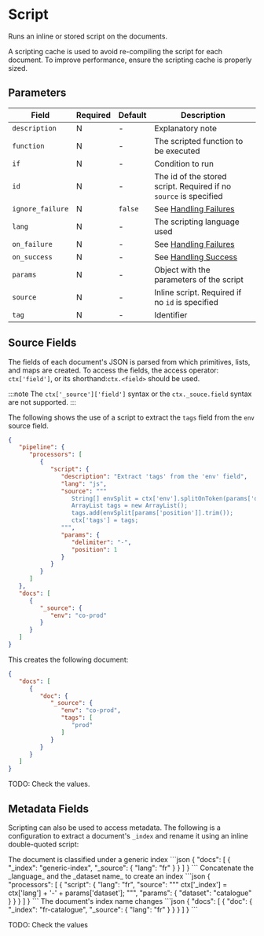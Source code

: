 # Script

<Synopsis>
Runs an inline or stored script on the documents.
</Synopsis>

A scripting cache is used to avoid re-compiling the script for each document. To improve performance, ensure the scripting cache is properly sized.

## Parameters

|Field|Required|Default|Description|
|---|---|---|---|
|`description`|N|-|Explanatory note|
|`function`|N|-|The scripted function to be executed|
|`if`|N|-|Condition to run|
|`id`|N|-|The id of the stored script. Required if no `source` is specified|
|`ignore_failure`|N|`false`|See [Handling Failures](../handling-failures.mdx)|
|`lang`|N|-|The scripting language used|
|`on_failure`|N|-|See [Handling Failures](../handling-failures.mdx)|
|`on_success`|N|-|See [Handling Success](../handling-success.mdx)|
|`params`|N|-|Object with the parameters of the script|
|`source`|N|-|Inline script. Required if no `id` is specified|
|`tag`|N|-|Identifier|

## Source Fields

The fields of each document's JSON is parsed from which primitives, lists, and maps are created. To access the fields, the access operator: `ctx['field']`, or its shorthand:`ctx.<field>` should be used.

:::note
The `ctx['_source']['field']` syntax or the `ctx._souce.field` syntax are not supported.
:::

The following shows the use of a script to extract the `tags` field from the `env` source field.

```json
{
   "pipeline": {
      "processors": [
         {
            "script": {
               "description": "Extract 'tags' from the 'env' field",
               "lang": "js",
               "source": """
                  String[] envSplit = ctx['env'].splitOnToken(params['delimiter']);
                  ArrayList tags = new ArrayList();
                  tags.add(envSplit[params['position']].trim());
                  ctx['tags'] = tags;
               """,
               "params": {
                  "delimiter": "-",
                  "position": 1
               }
            }
         }
      ]
   },
   "docs": [
      {
         "_source": {
            "env": "co-prod"
         }
      }
   ]
}
```

This creates the following document:

```json
{
   "docs": [
      {
         "doc": {
            "_source": {
               "env": "co-prod",
               "tags": [
                  "prod"
               ]
            }
         }
      }
   ]
}
```

TODO: Check the values.

## Metadata Fields

Scripting can also be used to access metadata. The following is a configuration to extract a document's `_index` and rename it using an inline double-quoted script:

<Example>
   <Description>
      The document is classified under a generic index
   </Description>
   <SampleCode>
      ```json
      {
         "docs": [
            {
               "_index": "generic-index",
               "_source": {
                  "lang": "fr"
               }
            }
         ]
      }
      ```
   </SampleCode>

   <Description>
      Concatenate the _language_ and the _dataset name_ to create an index
   </Description>
   <SampleCode>
      ```json
      {
         "processors": [
            {
               "script": {
                  "lang": "fr",
                  "source": """
                     ctx['_index'] = ctx['lang'] + '-' + params['dataset'];
                  """,
                  "params": {
                     "dataset": "catalogue"
                  }
               }
            }
         ]
      }
      ```
   </SampleCode>

   <Description>
      The document's index name changes
   </Description>
   <SampleCode>
      ```json
      {
         "docs": [
            {
               "doc": {
                  "_index": "fr-catalogue",
                  "_source": {
                     "lang": "fr"
                  }
               }
            }
         ]
      }
      ```
   </SampleCode>
</Example>

TODO: Check the values
